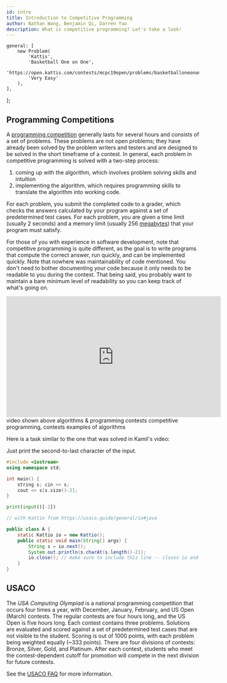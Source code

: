 ```yaml
---
id: intro
title: Introduction to Competitive Programming
author: Nathan Wang, Benjamin Qi, Darren Yao
description: What is competitive programming? Let's take a look!
---
```


	general: [
		new Problem(
			'Kattis',
			'Basketball One on One',
			'https://open.kattis.com/contests/mcpc19open/problems/basketballoneonone',
			'Very Easy'
		),
	],
};

## Programming Competitions

A
[programming competition](https://en.wikipedia.org/wiki/Competitive_programming)
generally lasts for several hours and consists of a set of problems. These
problems are not open problems; they have already been solved by the problem
writers and testers and are designed to be solved in the short timeframe of a
contest. In general, each problem in competitive programming is solved with a
two-step process:

1.  coming up with the algorithm, which involves problem solving skills and
    intuition
2.  implementing the algorithm, which requires programming skills to translate
    the algorithm into working code.

For each problem, you submit the completed code to a grader, which checks the
answers calculated by your program against a set of predetermined test cases.
For each problem, you are given a time limit (usually 2 seconds) and a memory
limit (usually 256 [megabytes](https://en.wikipedia.org/wiki/Megabyte)) that
your program must satisfy.

For those of you with experience in software development, note that competitive
programming is quite different, as the goal is to write programs that compute
the correct answer, run quickly, and can be implemented quickly. Note that
nowhere was maintainability of code mentioned. You don't need to bother
documenting your code because it only needs to be readable to you during the
contest. That being said, you probably want to maintain a bare minimum level of
readability so you can keep track of what's going on.

<!-- <Optional title="More Information"> -->

<div class="yt-video-container my-8">
	<iframe
		width="560"
		height="315"
		src="https://www.youtube.com/embed/ueNT-w7Oluw"
		frameborder="0"
		allow="accelerometer; autoplay; encrypted-media; gyroscope; picture-in-picture"
		allowfullscreen
	></iframe>
</div>

<Resources>
	<Resource
		source="William Lin"
		title="Video - What is Competitive Programming?"
		url="https://www.youtube.com/watch?time_continue=1&v=ueNT-w7Oluw"
	>
		video shown above
	</Resource>
	<Resource
		source="Kamil Debowski"
		title="Video - Interview with a Competitive Programmer"
		url="https://www.youtube.com/watch?v=F4rykKLcduI"
	></Resource>
	<Resource source="CPH" title="1 - Introduction">
		algorithms & programming contests
	</Resource>
	<Resource source="IUSACO" title="1 - The Beginning">
		competitive programming, contests
	</Resource>
	<Resource source="PAPS" title="1 - Algorithms & Problems">
		examples of algorithms
	</Resource>
</Resources>

Here is a task similar to the one that was solved in Kamil's video:

<FocusProblem problem={problems.general[0]} />

<Spoiler title="Solution">

Just print the second-to-last character of the input.

<LanguageSection>

<CPPSection>

```cpp
#include <iostream>
using namespace std;

int main() {
	string s; cin >> s;
	cout << s[s.size()-2];
}
```

</CPPSection>

<PySection>

```py
print(input()[-2])
```

</PySection>

<JavaSection>

```java
// with Kattio from https://usaco.guide/general/io#java

public class A {
	static Kattio io = new Kattio();
	public static void main(String[] args) {
		String s = io.next();
		System.out.println(s.charAt(s.length()-2));
		io.close(); // make sure to include this line -- closes io and flushes the output
	}
}
```

</JavaSection>

</LanguageSection>

</Spoiler>

## USACO

The _USA Computing Olympiad_ is a national programming competition that occurs
four times a year, with December, January, February, and US Open (March)
contests. The regular contests are four hours long, and the US Open is five
hours long. Each contest contains three problems. Solutions are evaluated and
scored against a set of predetermined test cases that are not visible to the
student. Scoring is out of 1000 points, with each problem being weighted equally
(\~333 points). There are four divisions of contests: Bronze, Silver, Gold, and
Platinum. After each contest, students who meet the contest-dependent cutoff for
promotion will compete in the next division for future contests.

See the [USACO FAQ](/usaco-faq/) for more information.
